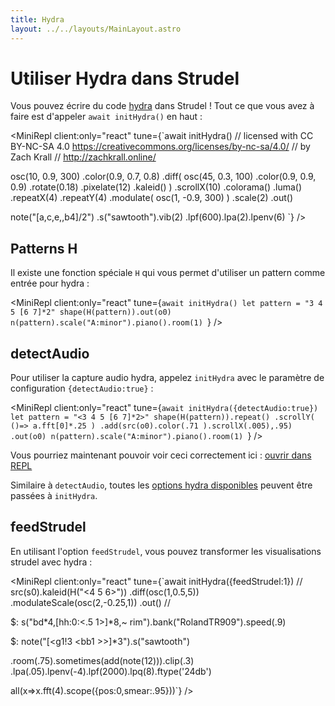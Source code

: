```yaml
---
title: Hydra
layout: ../../layouts/MainLayout.astro
---
```



# Utiliser Hydra dans Strudel

Vous pouvez écrire du code [hydra](https://hydra.ojack.xyz/) dans Strudel ! Tout ce que vous avez à faire est d'appeler `await initHydra()` en haut :

<MiniRepl
  client:only="react"
  tune={`await initHydra()
// licensed with CC BY-NC-SA 4.0 https://creativecommons.org/licenses/by-nc-sa/4.0/
// by Zach Krall
// http://zachkrall.online/

osc(10, 0.9, 300)
.color(0.9, 0.7, 0.8)
.diff(
osc(45, 0.3, 100)
.color(0.9, 0.9, 0.9)
.rotate(0.18)
.pixelate(12)
.kaleid()
)
.scrollX(10)
.colorama()
.luma()
.repeatX(4)
.repeatY(4)
.modulate(
osc(1, -0.9, 300)
)
.scale(2)
.out()

note("[a,c,e,<a4 ab4 g4 gb4>,b4]/2")
.s("sawtooth").vib(2)
.lpf(600).lpa(2).lpenv(6)
`}
/>

## Patterns H

Il existe une fonction spéciale `H` qui vous permet d'utiliser un pattern comme entrée pour hydra :

<MiniRepl
  client:only="react"
  tune={`await initHydra()
let pattern = "3 4 5 [6 7]*2"
shape(H(pattern)).out(o0)
n(pattern).scale("A:minor").piano().room(1)
`}
/>

## detectAudio

Pour utiliser la capture audio hydra, appelez `initHydra` avec le paramètre de configuration `{detectAudio:true}` :

<MiniRepl
  client:only="react"
  tune={`await initHydra({detectAudio:true})
let pattern = "<3 4 5 [6 7]*2>"
shape(H(pattern)).repeat()
  .scrollY(
    ()=> a.fft[0]*.25
  )
  .add(src(o0).color(.71 ).scrollX(.005),.95)
.out(o0)
n(pattern).scale("A:minor").piano().room(1)
`}
/>

Vous pourriez maintenant pouvoir voir ceci correctement ici : [ouvrir dans REPL](/#YXdhaXQgaW5pdEh5ZHJhKCkKbGV0IHBhdHRlcm4gPSAiMyA0IDUgWzYgN10qMiIKc2hhcGUoSChwYXR0ZXJuKSkub3V0KG8wKQpuKHBhdHRlcm4pLnNjYWxlKCJBOm1pbm9yIikucGlhbm8oKS5yb29tKDEpIA%3D%3D)

Similaire à `detectAudio`, toutes les [options hydra disponibles](https://github.com/hydra-synth/hydra-synth#api) peuvent être passées à `initHydra`.

## feedStrudel

En utilisant l'option `feedStrudel`, vous pouvez transformer les visualisations strudel avec hydra :

<MiniRepl
  client:only="react"
  tune={`await initHydra({feedStrudel:1})
//
src(s0).kaleid(H("<4 5 6>"))
  .diff(osc(1,0.5,5))
  .modulateScale(osc(2,-0.25,1))
  .out()
//

$: s("bd*4,[hh:0:<.5 1>]*8,~ rim").bank("RolandTR909").speed(.9)

$: note("[<g1!3 <bb1 <f1 d1>>>]\*3").s("sawtooth")

.room(.75).sometimes(add(note(12))).clip(.3)
.lpa(.05).lpenv(-4).lpf(2000).lpq(8).ftype('24db')

all(x=>x.fft(4).scope({pos:0,smear:.95}))`}
/>

